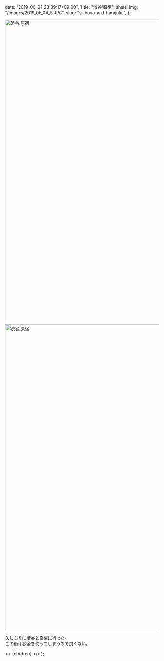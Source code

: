 
  date: "2019-06-04 23:39:17+09:00",
  Title: "渋谷/原宿",
  share_img: "/images/2019_06_04_5.JPG",
  slug: "shibuya-and-harajuku",
};

<img src="/images/2019_06_04_5.JPG" alt="渋谷/原宿" width="1500" height="1000" loading="lazy" />
<img src="/images/2019_06_04_6.JPG" alt="渋谷/原宿" width="1500" height="1000" loading="lazy" />

久しぶりに渋谷と原宿に行った。<br />
この街はお金を使ってしまうので良くない。

  <>
    <Head>
      <title>{meta.Title} | 異郷好実</title>
    </Head>
    <PostLayout meta={meta}>{children}</PostLayout>
  </>
);
